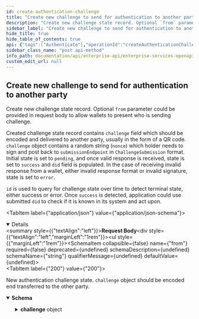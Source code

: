 ```yaml
---
id: create-authentication-challenge
title: "Create new challenge to send for authentication to another party"
description: "Create new challenge state record. Optional `from` parameter could be"
sidebar_label: "Create new challenge to send for authentication to another party"
hide_title: true
hide_table_of_contents: true
api: {"tags":["Authenticate"],"operationId":"createAuthenticationChallenge","description":"Create new challenge state record. Optional `from` parameter could be \nprovided in request body to allow wallets to present who is sending \nchallenge.\n\nCreated challenge state record contains `challenge` field which should \nbe encoded and delivered to another party, usually in the form of a QR code. \n`challenge` object contains a random string (`nonce`) which holder needs \nto sign and post back to `submissionEndpoint` in `ChallengeSubmission` \nformat. Initial state is set to `pending`, and once valid response is \nreceived, state is set to `success` and `did` field is populated. In the \ncase of receiving invalid response from a wallet, either invalid \nresponse format or invalid signature, state is set to `error`.\n\n`id` is used to query for challenge state over time to detect terminal\nstate, either success or error. Once `success` is detected, application \ncould use submitted `did` to check if it is known in its system and act\nupon.\n","requestBody":{"required":false,"content":{"application/json":{"schema":{"properties":{"from":{"type":"string","example":"The App"}}}}}},"responses":{"200":{"description":"New authentication challenge state. `challenge` object should be encoded end transferred to the other party.","content":{"application/json":{"schema":{"type":"object","required":["self","kind","id","challenge","state","createdAt"],"properties":{"self":{"type":"string","example":"https://atala-prism-products.io/did-authentication/challenges/challenge-id-1234"},"kind":{"type":"string","example":"AuthenticationChallengeState"},"id":{"type":"string","example":"challenge-id-1234"},"did":{"type":"string","example":null},"challenge":{"type":"object","required":["type","submissionEndpoint","nonce","expireAt"],"properties":{"type":{"type":"string","example":"https://atalaprism.io/authentication-challenge"},"submissionEndpoint":{"type":"string","example":"https://demo.atalaprism.io:8085/did-authentication/challenge-submissions/challenge-id-1234"},"nonce":{"type":"string","example":"authenticate-NzIxZTZmNjQtOGY0Ni00ODQ4LWFhYjAtZGYzNDJmYzNlMjM2"},"from":{"type":"string","example":"The App"},"expireAt":{"type":"string","format":"date-time","example":"2021-10-31T09:22:23Z"}}},"state":{"type":"string","enum":["pending","success","error"]},"createdAt":{"type":"string","format":"date-time","example":"2021-10-31T09:22:23Z"},"updatedAt":{"type":"string","format":"date-time","example":"2021-12-31T13:59:60Z"}}}}}}},"method":"post","path":"/did-authentication/challenges","servers":[{"url":"https://k8s-dev.atalaprism.io/enterprise","description":"Development server"},{"url":"http://localhost:{port}","description":"Local server","variables":{"port":{"default":"8070"}}}],"security":[{"ApiKey":[]}],"securitySchemes":{"ApiKey":{"type":"apiKey","in":"header","name":"apikey"}},"jsonRequestBodyExample":{"from":"The App"},"info":{"title":"Enterprise Services OpenAPI specification","description":"Enterprise Services complements basic services offered by the Prism Agent. \nCurrently two products are part of this suite: __Onboard__ and \n__Authenticate__.\n\n__Onboard product__ enables organisations to request and get a DID from \nanother party. It is about onboarding people towards SSI based systems. The \nprocess happens out-of-band, meaning no DIDComm messaging is utilised. \nAcquired DID could be used to trigger various SSI based services such as \nauthentication with DID.\n\nOnboard flow:\n\n* Inviting party creates a DID request.\n* DID request is encoded, usually as a QR code or deep link, and sent to the\nother party over appropriate channel depending on the use case. \n* Receiving party uses their wallet to scan/receive DID request.\n* New DID is created by the wallet and sent back to the `onboardEndpoint` \nstated in DID request.\n* Inviting party binds received did with its system context, ie. with userId\n\n__Authenticate product__ enables authenticating users and things based on \nDIDs they control. This product offers APIs to create and track the state of \nan authentication challenge, which is sent to an authenticating party.\n\nAuthenticate flow:\n* Authentication challenge is created.\n* Challenge is encoded and sent to the other party over appropriate channel \ndepending on the use case. \n* Party which receives the challenge, needs to sign the `nonce` and to submit \n`signature` and `did` containing corresponding authentication public key to \nthe `submissionEndpoint` for verification.\n* Signature is verified and challenge state is updated accordingly.\n* Application can check if submitted signature is valid and if used did is \nknown, and act upon it. \n\nAuthentication challenge session is time constrained and has defined \nexpiration time.\n\nApplication has to acquire a DID and to bind it to its system context before \nor during authentication flow. Onboard product could be used for that purpose.\n\nWallets could use `did:peer` and `did:prism` for the time being.\n","version":"0.7.0"},"postman":{"name":"Create new challenge to send for authentication to another party","description":{"content":"Create new challenge state record. Optional `from` parameter could be \nprovided in request body to allow wallets to present who is sending \nchallenge.\n\nCreated challenge state record contains `challenge` field which should \nbe encoded and delivered to another party, usually in the form of a QR code. \n`challenge` object contains a random string (`nonce`) which holder needs \nto sign and post back to `submissionEndpoint` in `ChallengeSubmission` \nformat. Initial state is set to `pending`, and once valid response is \nreceived, state is set to `success` and `did` field is populated. In the \ncase of receiving invalid response from a wallet, either invalid \nresponse format or invalid signature, state is set to `error`.\n\n`id` is used to query for challenge state over time to detect terminal\nstate, either success or error. Once `success` is detected, application \ncould use submitted `did` to check if it is known in its system and act\nupon.\n","type":"text/plain"},"url":{"path":["did-authentication","challenges"],"host":["{{baseUrl}}"],"query":[],"variable":[]},"header":[{"key":"Content-Type","value":"application/json"},{"key":"Accept","value":"application/json"}],"method":"POST","body":{"mode":"raw","raw":"\"\"","options":{"raw":{"language":"json"}}}}}
sidebar_class_name: "post api-method"
info_path: documentation/api/enterprise-api/enterprise-services-openapi-specification
custom_edit_url: null
---
```



## Create new challenge to send for authentication to another party



Create new challenge state record. Optional `from` parameter could be 
provided in request body to allow wallets to present who is sending 
challenge.

Created challenge state record contains `challenge` field which should 
be encoded and delivered to another party, usually in the form of a QR code. 
`challenge` object contains a random string (`nonce`) which holder needs 
to sign and post back to `submissionEndpoint` in `ChallengeSubmission` 
format. Initial state is set to `pending`, and once valid response is 
received, state is set to `success` and `did` field is populated. In the 
case of receiving invalid response from a wallet, either invalid 
response format or invalid signature, state is set to `error`.

`id` is used to query for challenge state over time to detect terminal
state, either success or error. Once `success` is detected, application 
could use submitted `did` to check if it is known in its system and act
upon.


<MimeTabs><TabItem label={"application/json"} value={"application/json-schema"}><details style={{}} data-collapsed={false} open={true}><summary style={{"textAlign":"left"}}><strong>Request Body</strong></summary><div style={{"textAlign":"left","marginLeft":"1rem"}}></div><ul style={{"marginLeft":"1rem"}}><SchemaItem collapsible={false} name={"from"} required={false} deprecated={undefined} schemaDescription={undefined} schemaName={"string"} qualifierMessage={undefined} defaultValue={undefined}></SchemaItem></ul></details></TabItem></MimeTabs><div><ApiTabs><TabItem label={"200"} value={"200"}><div>

New authentication challenge state. `challenge` object should be encoded end transferred to the other party.

</div><div><MimeTabs schemaType={"response"}><TabItem label={"application/json"} value={"application/json"}><SchemaTabs><TabItem label={"Schema"} value={"Schema"}><details style={{}} data-collapsed={false} open={true}><summary style={{"textAlign":"left"}}><strong>Schema</strong></summary><div style={{"textAlign":"left","marginLeft":"1rem"}}></div><ul style={{"marginLeft":"1rem"}}><SchemaItem collapsible={false} name={"self"} required={false} deprecated={undefined} schemaDescription={undefined} schemaName={"string"} qualifierMessage={undefined} defaultValue={undefined}></SchemaItem><SchemaItem collapsible={false} name={"kind"} required={false} deprecated={undefined} schemaDescription={undefined} schemaName={"string"} qualifierMessage={undefined} defaultValue={undefined}></SchemaItem><SchemaItem collapsible={false} name={"id"} required={false} deprecated={undefined} schemaDescription={undefined} schemaName={"string"} qualifierMessage={undefined} defaultValue={undefined}></SchemaItem><SchemaItem collapsible={false} name={"did"} required={false} deprecated={undefined} schemaDescription={undefined} schemaName={"string"} qualifierMessage={undefined} defaultValue={undefined}></SchemaItem><SchemaItem collapsible={true} className={"schemaItem"}><details style={{}}><summary style={{}}><strong>challenge</strong><span style={{"opacity":"0.6"}}> object</span></summary><div style={{"marginLeft":"1rem"}}><SchemaItem collapsible={false} name={"type"} required={false} deprecated={undefined} schemaDescription={undefined} schemaName={"string"} qualifierMessage={undefined} defaultValue={undefined}></SchemaItem><SchemaItem collapsible={false} name={"submissionEndpoint"} required={false} deprecated={undefined} schemaDescription={undefined} schemaName={"string"} qualifierMessage={undefined} defaultValue={undefined}></SchemaItem><SchemaItem collapsible={false} name={"nonce"} required={false} deprecated={undefined} schemaDescription={undefined} schemaName={"string"} qualifierMessage={undefined} defaultValue={undefined}></SchemaItem><SchemaItem collapsible={false} name={"from"} required={false} deprecated={undefined} schemaDescription={undefined} schemaName={"string"} qualifierMessage={undefined} defaultValue={undefined}></SchemaItem><SchemaItem collapsible={false} name={"expireAt"} required={false} deprecated={undefined} schemaDescription={undefined} schemaName={"date-time"} qualifierMessage={undefined} defaultValue={undefined}></SchemaItem></div></details></SchemaItem><SchemaItem collapsible={false} name={"state"} required={false} deprecated={undefined} schemaDescription={undefined} schemaName={"string"} qualifierMessage={"**Possible values:** [`pending`, `success`, `error`]"} defaultValue={undefined}></SchemaItem><SchemaItem collapsible={false} name={"createdAt"} required={false} deprecated={undefined} schemaDescription={undefined} schemaName={"date-time"} qualifierMessage={undefined} defaultValue={undefined}></SchemaItem><SchemaItem collapsible={false} name={"updatedAt"} required={false} deprecated={undefined} schemaDescription={undefined} schemaName={"date-time"} qualifierMessage={undefined} defaultValue={undefined}></SchemaItem></ul></details></TabItem><TabItem label={"Example (from schema)"} value={"Example (from schema)"}><ResponseSamples responseExample={"{\n  \"self\": \"https://atala-prism-products.io/did-authentication/challenges/challenge-id-1234\",\n  \"kind\": \"AuthenticationChallengeState\",\n  \"id\": \"challenge-id-1234\",\n  \"did\": null,\n  \"challenge\": {\n    \"type\": \"https://atalaprism.io/authentication-challenge\",\n    \"submissionEndpoint\": \"https://demo.atalaprism.io:8085/did-authentication/challenge-submissions/challenge-id-1234\",\n    \"nonce\": \"authenticate-NzIxZTZmNjQtOGY0Ni00ODQ4LWFhYjAtZGYzNDJmYzNlMjM2\",\n    \"from\": \"The App\",\n    \"expireAt\": \"2021-10-31T09:22:23Z\"\n  },\n  \"state\": \"pending\",\n  \"createdAt\": \"2021-10-31T09:22:23Z\",\n  \"updatedAt\": \"2021-12-31T13:59:60Z\"\n}"} language={"json"}></ResponseSamples></TabItem></SchemaTabs></TabItem></MimeTabs></div></TabItem></ApiTabs></div>
      